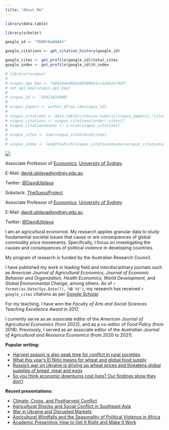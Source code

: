 ```yaml
---
title: "About Me"
---
```


```r

library(data.table)

library(scholar)

google_id <- "VbNOr6wAAAAJ"

google_citations <- get_citation_history(google_id)

google_cites <- get_profile(google_id)$total_cites
google_index <- get_profile(google_id)$h_index

# library(rscopus)
# 
# scopus_api_key <- "e80184e9663a40189661cca2eb2a74d3"
# set_api_key(scopus_api_key)
# 
# scopus_id <- "26421832000"
# 
# scopus_papers <- author_df(au_id=scopus_id)
# 
# scopus_citations <- data.table(cites=as.numeric(scopus_papers[,"citedby-count"]))
# scopus_citations <- scopus_citations[order(-cites)]
# scopus_citations$sums <- 1:nrow(scopus_citations)
# 
# scopus_cites <- sum(scopus_citations$cites)
# 
# scopus_index <- length(which(scopus_citations$sums<=scopus_citations$cites))

```

<div class = "row">
  
<div class = "col-md-5">
![](davidubilava.jpg)

Associate Professor of [Economics](https://www.sydney.edu.au/arts/schools/school-of-economics.html){target="_blank"}, [University of Sydney](https://www.sydney.edu.au/){target="_blank"}

E-Mail: [david.ubilava&#64;sydney.edu.au](mailto:david.ubilava@sydney.edu.au)

Twitter: [&#64;DavidUbilava](https://twitter.com/DavidUbilava)

Substack: [TheGuessProject](https://theguessproject.substack.com)

</div>
  
<div class = "col-md-7">

Associate Professor of [Economics](https://www.sydney.edu.au/arts/schools/school-of-economics.html){target="_blank"}, [University of Sydney](https://www.sydney.edu.au/){target="_blank"}

E-Mail: [david.ubilava&#64;sydney.edu.au](mailto:david.ubilava@sydney.edu.au)

Twitter: [&#64;DavidUbilava](https://twitter.com/DavidUbilava)

</div>
  
<div class = "col-md-7">

I am an agricultural economist. My research applies granular data to study fundamental societal issues that cause or are consequences of global commodity price movements. Specifically, I focus on investigating the causes and consequences of political violence in developing countries. 

My program of research is funded by the Australian Research Council.

I have published my work in leading field and interdisciplinary journals such as *American Journal of Agricultural Economics*, *Journal of Economic Behavior and Organization*, *Health Economics*, *World Development*, and *Global Environmental Change*, among others. As of `r format(as.Date(Sys.Date()),'%B %Y')`, my research has received `r google_cites` citations as per [Google Scholar](https://scholar.google.com/citations?user=VbNOr6wAAAAJ){target="_blank"}.

For my teaching, I have won the *Faculty of Arts and Social Sciences Teaching Excellence Award* in 2017.

I currently serve as an associate editor of the *American Journal of Agricultural Economics* (from 2022), and as a co-editor of *Food Policy* (from 2018). Previously, I served as an associate editor of the *Australian Journal of Agricultural and Resource Economics* (from 2020 to 2021).

**Popular writing:**

- [Harvest season is also peak time for conflict in rural societies](https://sbi.sydney.edu.au/harvest-season-is-also-peak-time-for-conflict-in-rural-societies){target="_blank"}
- [What this year’s El Niño means for wheat and global food supply](https://theconversation.com/what-this-years-el-nino-means-for-wheat-and-global-food-supply-209386){target="_blank"}
- [Russia’s war on Ukraine is driving up wheat prices and threatens global supplies of bread, meat and eggs](https://theconversation.com/russias-war-on-ukraine-is-driving-up-wheat-prices-and-threatens-global-supplies-of-bread-meat-and-eggs-178879){target="_blank"}
- [So you think economic downturns cost lives? Our findings show they don’t](https://theconversation.com/so-you-think-economic-downturns-cost-lives-our-findings-show-they-dont-149711){target="_blank"}

**Recent presentations:**

- [Climate, Crops, and Postharvest Conflict](https://dubilava.github.io/misc/ensoconflict/ensoconflict.html){target="_blank"}
- [Agricultural Shocks and Social Conflict in Southeast Asia](https://dubilava.github.io/misc/seasia-presentation.html){target="_blank"}
- [War in Ukraine and Disrupted Markets](https://dubilava.github.io/ukraine/02-presentation.html){target="_blank"}
- [Agricultural Windfalls and the Seasonality of Political Violence in Africa](https://dubilava.github.io/conflict/presentation.html){target="_blank"}
- [Academic Presenting: How to Get It Right and Make It Work](https://dubilava.github.io/misc/paper-presentation.html){target="_blank"}
</div>

</div>





